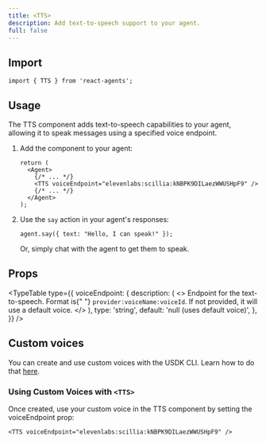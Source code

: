 ```yaml
---
title: <TTS>
description: Add text-to-speech support to your agent.
full: false
---
```


## Import

```tsx
import { TTS } from 'react-agents';
```

## Usage

The TTS component adds text-to-speech capabilities to your agent, allowing it to speak messages using a specified voice endpoint.

1. Add the component to your agent:
   ```tsx
   return (
     <Agent>
       {/* ... */}
       <TTS voiceEndpoint="elevenlabs:scillia:kNBPK9DILaezWWUSHpF9" />
       {/* ... */}
     </Agent>
   );
   ```

2. Use the `say` action in your agent's responses:
   ```tsx
   agent.say({ text: "Hello, I can speak!" });
   ```
   Or, simply chat with the agent to get them to speak.

## Props


<TypeTable
  type={{
    voiceEndpoint: {
      description: (
        <>
          Endpoint for the text-to-speech. Format is{" "}
          <code>provider:voiceName:voiceId</code>. If not provided, it will use
          a default voice.
        </>
      ),
      type: 'string',
      default: 'null (uses default voice)',
    },
  }}
/>


## Custom voices

You can create and use custom voices with the USDK CLI. Learn how to do that [here]().

### Using Custom Voices with `<TTS>`

Once created, use your custom voice in the TTS component by setting the voiceEndpoint prop:

```tsx
<TTS voiceEndpoint="elevenlabs:scillia:kNBPK9DILaezWWUSHpF9" />
```
